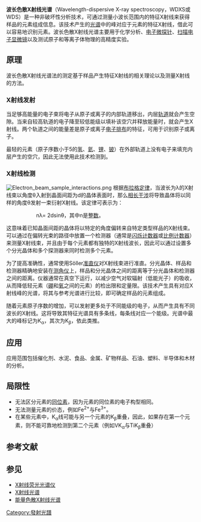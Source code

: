 {{Infobox chemical analysis
| name= 波长色散X射线光谱
| image= 
| caption= 
| acronym= WDXS<br/>WDS
| classification = 光谱学
| analytes= 固体、液体、粉末和薄层样品的元素组成
| manufacturers  =
| related= [[能量色散X射线光谱|能量色散X射线光谱]]
| hyphenated= 
}}
'''波长色散X射线光谱'''（Wavelength-dispersive X-ray spectroscopy，WDXS或WDS）是一种非破坏性分析技术，可通过测量小波长范围内的特征X射线来获得样品的元素组成信息。该技术产生的[[光谱|光谱]]中的峰对应于元素的特征X射线，借此可以容易地识别元素。波长色散X射线光谱主要用于化学分析、[[电子微探针|电子微探针]]、[[扫描电子显微镜|扫描电子显微镜]]以及测试原子和等离子体物理的高精度实验。
==原理==
波长色散X射线光谱法的测定基于样品产生特征X射线的相关理论以及测量X射线的方法。
===X射线发射===
当足够高能量的电子束将电子从原子或离子的内部轨道移出，内层[[原子轨道|轨道]]就会产生空隙。当来自较高轨道的电子降至较低能级以填补该空穴并释放能量时，就会产生X射线。两个轨道之间的能量差是原子或离子[[电子排布|电子排布]]的特征，可用于识别原子或离子。{{R|GIA2016}}

最轻的元素（原子序数小于5的[[氢|氢]]、[[氦|氦]]、[[锂|锂]]、[[铍|铍]]）在外部轨道上没有电子来填充内层产生的空穴，因此无法使用此技术检测到。{{R|WDS}}
===X射线检测===
[[File:Electron_beam_sample_interactions.png|thumb]]
根据[[布拉格定律|布拉格定律]]，当波长为λ的X射线束以角度θ入射到晶面间距为d的晶体表面时，那么[[干涉_(物理学)|相长干涉]]将导致晶体将以同样的角度θ发射一束衍射X射线。该定律可表示为：
::nλ= 2dsinθ，其中n是[[整数|整数]]。{{R|GIA2016}}

这意味着已知晶面间距的晶体将以特定的角度偏转来自特定类型样品的X射线束。可以通过在偏转光束的路径中放置一个检测器（通常是[[闪烁计数器|闪烁计数器]]或[[比例计数器|比例计数器]]）来测量X射线束，并且由于每个元素都有独特的X射线波长，因此可以通过设置多个分光晶体和多个探测器来同时检测多个元素。{{R|GIA2016}}

为了提高准确性，通常使用Söller[[准直仪|准直仪]]对X射线束进行准直。分光晶体、样品和检测器精确地安装在[[测角仪|测角仪]]上，样品和分光晶体之间的距离等于分光晶体和检测器之间的距离。仪器通常在真空下运行，以减少空气对软辐射（低能光子）的吸收，从而降低轻元素（[[硼|硼]]和[[氧|氧]]之间的元素）的检出限和定量限。该技术产生具有对应X射线峰的光谱，将其与参考光谱进行比较，即可确定样品的元素组成。{{R|Wiley2020}}

随着元素原子序数的增加，可以发射更多处于不同能级的电子，从而产生具有不同波长的X射线。这将导致其特征光谱具有多条线，每条线对应一个能级。光谱中最大的峰标记为K<sub>α</sub>，其次为K<sub>β</sub>，依此类推。
==应用==
应用范围包括催化剂、水泥、食品、金属、矿物样品、石油、塑料、半导体和木材的分析。{{R|Rigaku}}
==局限性==
*无法区分元素的[[同位素|同位素]]，因为元素的同位素的电子构型相同。{{R|WDS}}
*无法测量元素的价态，例如Fe<sup>2+</sup>与Fe<sup>3+</sup>。{{R|WDS}}
*在某些元素中，K<sub>α</sub>线可能与另一个元素的K<sub>β</sub>重叠，因此，如果存在第一个元素，则不能可靠地检测到第二个元素（例如VK<sub>α</sub>与TiK<sub>β</sub>重叠）{{R|WDS}}
==参考文献==
{{reflist|refs=
<ref name="GIA2016">{{cite web | title=BraggsLaw | website=Geochemical Instrumentation and Analysis | date=10 November 2016 | url=https://serc.carleton.edu/research_education/geochemsheets/BraggsLaw.html | access-date=14 September 2020 | archive-date=2021-03-21 | archive-url=https://web.archive.org/web/20210321123642/https://serc.carleton.edu/research_education/geochemsheets/BraggsLaw.html | dead-url=no }}</ref>

<ref name="Rigaku">{{cite web | title=EDXRF - XRF - Elemental Analysis | website=Applied Rigaku Technologies Inc | url=https://www.rigakuedxrf.com/index.php | access-date=14 September 2020 | archive-date=2021-03-09 | archive-url=https://web.archive.org/web/20210309193654/https://www.rigakuedxrf.com/index.php | dead-url=no }}</ref>

<ref name="WDS">{{cite web | title=Wavelength-dispersive spectroscopy (WDS) | website=Geochemical Instrumentation and Analysis | date=10 November 2016 | url=https://serc.carleton.edu/research_education/geochemsheets/wds.html | access-date=2020-09-21 | archive-date=2021-03-24 | archive-url=https://web.archive.org/web/20210324080608/https://serc.carleton.edu/research_education/geochemsheets/wds.html | dead-url=no }}</ref>

<ref name="Wiley2020">{{cite web | title=An Introduction to Energy-Dispersive and Wavelength-Dispersive X-Ray Microanalysis | website=Wiley Analytical Science | date=14 September 2020 | url=https://analyticalscience.wiley.com/do/10.1002/micro.565 | access-date=14 September 2020}}</ref>
}}

==参见==
* [[X射线荧光光谱仪|X射线荧光光谱仪]]
* [[X射线光谱|X射线光谱]]
* [[能量色散X射线光谱|能量色散X射线光谱]]

[[Category:發射光譜|Category:發射光譜]]